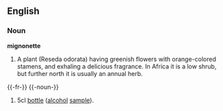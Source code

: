 ==English==

===Noun===

'''mignonette'''

#A plant (Reseda odorata) having greenish flowers with orange-colored stamens, and exhaling a delicious fragrance. In Africa it is a low shrub, but further north it is usually an annual herb.


{{-fr-}}
{{-noun-}}
# 5cl [[bottle]] ([[alcohol]] [[sample]]).
